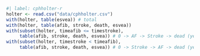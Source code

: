 ```r
#| label: cphholter-r
holter <- read.csv("data/cphholter.csv")
with(holter, table(esvea)) # total
with(holter, table(afib, stroke, death, esvea))
with(subset(holter, timeafib <= timestroke),
     table(afib, stroke, death, esvea)) # 0 -> AF -> Stroke -> dead (yes/no)
with(subset(holter, timestroke < timeafib), 
     table(afib, stroke, death, esvea)) # 0 -> Stroke -> AF -> dead (yes/no)
```